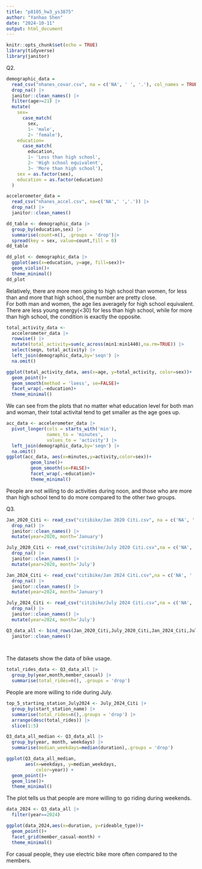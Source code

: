 ```yaml
---
title: "p8105_hw3_ys3875"
author: "Yanhao Shen"
date: "2024-10-11"
output: html_document
---
```


```r
knitr::opts_chunk$set(echo = TRUE)
library(tidyverse)
library(janitor)
```

Q2.
```r
demographic_data =
  read_csv("nhanes_covar.csv", na = c('NA', ' ', '.'), col_names = TRUE, skip = 4) |>
  drop_na() |>
  janitor::clean_names() |>
  filter(age>=21) |>
  mutate(
    sex=
      case_match(
        sex,
        1~ 'male',
        2~ 'female'),
    education=
      case_match(
        education,
        1~ 'Less than high school',
        2~ 'High school equivalent',
        3~ 'More than high school'),
    sex = as.factor(sex),
    education = as.factor(education)
  )

accelerometer_data = 
  read_csv("nhanes_accel.csv", na=c('NA',' ','.')) |>
  drop_na() |>
  janitor::clean_names()
```
```r
dd_table <- demographic_data |>
  group_by(education,sex) |>
  summarise(count=n(), .groups = 'drop')|>
  spread(key = sex, value=count,fill = 0)
dd_table

dd_plot <- demographic_data |>
  ggplot(aes(x=education, y=age, fill=sex))+
  geom_violin()+
  theme_minimal()
dd_plot
```

Relatively, there are more men going to high school than women, for less than and more that high school, the number are pretty close. \
For both man and women, the age lies averagely for high school equivalent. There are less young energy(<30) for less than high school, while for more than high school, the condition is exactly the opposite.
```r
total_activity_data <- 
  accelerometer_data |>
  rowwise() |>
  mutate(total_activity=sum(c_across(min1:min1440),na.rm=TRUE)) |>
  select(seqn, total_activity) |>
  left_join(demographic_data,by='seqn') |>
  na.omit()

ggplot(total_activity_data, aes(x=age, y=total_activity, color=sex))+
  geom_point()+
  geom_smooth(method = 'loess', se=FALSE)+
  facet_wrap(.~education)+
  theme_minimal()
```

We can see from the plots that no matter what education level for both man and woman, their total activital tend to get smaller as the age goes up.
```r
acc_data <- accelerometer_data |>
  pivot_longer(cols = starts_with('min'),
               names_to = 'minutes',
               values_to = 'activity') |>
  left_join(demographic_data,by='seqn') |>
  na.omit()
ggplot(acc_data, aes(x=minutes,y=activity,color=sex))+
         geom_line()+
         geom_smooth(se=FALSE)+
         facet_wrap(.~education)+
         theme_minimal()
```

People are not willing to do activities during noon, and those who are more than high school tend to do more compared to the other two groups.

Q3.
```r
Jan_2020_Citi <- read_csv("citibike/Jan 2020 Citi.csv", na = c('NA', ' ', '.')) |>
  drop_na() |>
  janitor::clean_names() |>
  mutate(year=2020, month='January')

July_2020_Citi <- read_csv("citibike/July 2020 Citi.csv",na = c('NA', ' ', '.')) |>
  drop_na() |>
  janitor::clean_names() |>
  mutate(year=2020, month='July')

Jan_2024_Citi <- read_csv("citibike/Jan 2024 Citi.csv",na = c('NA', ' ', '.')) |>
  drop_na() |>
  janitor::clean_names() |>
  mutate(year=2024, month='January')

July_2024_Citi <- read_csv("citibike/July 2024 Citi.csv",na = c('NA', ' ', '.')) |>
  drop_na() |>
  janitor::clean_names() |>
  mutate(year=2024, month='July')

Q3_data_all <- bind_rows(Jan_2020_Citi,July_2020_Citi,Jan_2024_Citi,July_2024_Citi) |>
  janitor::clean_names()

  
```
The datasets show the data of bike usage.
```r
total_rides_data <- Q3_data_all |>
  group_by(year,month,member_casual) |>
  summarise(total_rides=n(), .groups = 'drop')
```
People are more willing to ride during July.
```r
top_5_starting_station_July2024 <- July_2024_Citi |>
  group_by(start_station_name) |>
  summarise(total_rides=n(),.groups = 'drop') |>
  arrange(desc(total_rides)) |>
  slice(1:5)
```

```r
Q3_data_all_median <- Q3_data_all |>
  group_by(year, month, weekdays) |>
  summarise(median_weekdays=median(duration),.groups = 'drop')

ggplot(Q3_data_all_median, 
       aes(x=weekdays, y=median_weekdays,
           color=year)) +
  geom_point()+
  geom_line()+
  theme_minimal()
```

The plot tells us that people are more willing to go riding during weekends.
```r
data_2024 <- Q3_data_all |>
  filter(year==2024)

ggplot(data_2024,aes(x=duration, y=rideable_type))+
  geom_point()+
  facet_grid(member_casual~month) +
  theme_minimal()
```

For casual people, they use electric bike more often compared to the members.
